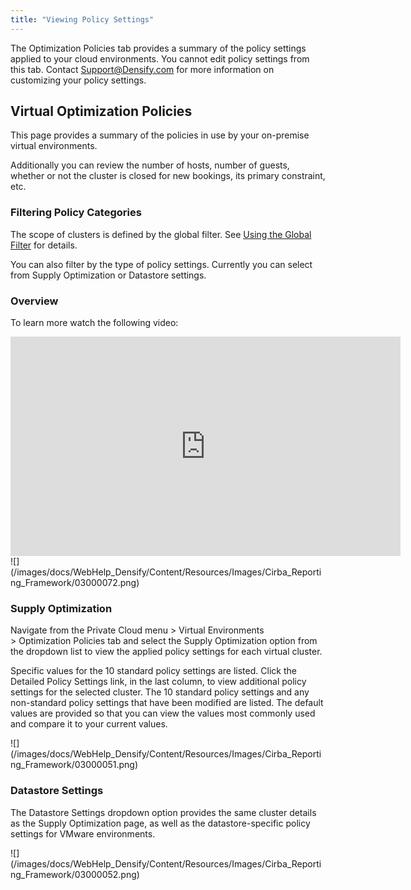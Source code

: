 ```yaml
---
title: "Viewing Policy Settings"
---
```


The Optimization Policies tab provides a summary of the policy settings applied to your cloud environments. You cannot edit policy settings from this tab. Contact Support@Densify.com for more information on customizing your policy settings.

## Virtual Optimization Policies

This page provides a summary of the policies in use by your on-premise virtual environments.

Additionally you can review the number of hosts, number of guests, whether or not the cluster is closed for new bookings, its primary constraint, etc.

### Filtering Policy Categories

The scope of clusters is defined by the global filter. See [Using the Global Filter](../Densify_Com/Using_the_Global_Filter.htm) for details.

You can also filter by the type of policy settings. Currently you can select from Supply Optimization or Datastore settings.

### Overview

To learn more watch the following video:

<iframe allowfullscreen="allowfullscreen" allowtransparency="true" class="vidyard_iframe" frameborder="0" height="351" mozallowfullscreen="mozallowfullscreen" msallowfullscreen="msallowfullscreen" oallowfullscreen="oallowfullscreen" scrolling="no" src="https://player.vimeo.com/video/339198534" webkitallowfullscreen="webkitallowfullscreen" width="624"></iframe>

<Accordion title="Figure: Virtual Optimization Policies">
<Frame>![](/images/docs/WebHelp_Densify/Content/Resources/Images/Cirba_Reporting_Framework/03000072.png)</Frame>
</Accordion>

### Supply Optimization

Navigate from the Private Cloud menu > Virtual Environments > Optimization Policies tab and select the Supply Optimization option from the dropdown list to view the applied policy settings for each virtual cluster.

Specific values for the 10 standard policy settings are listed. Click the Detailed Policy Settings link, in the last column, to view additional policy settings for the selected cluster. The 10 standard policy settings and any non-standard policy settings that have been modified are listed. The default values are provided so that you can view the values most commonly used and compare it to your current values.

<Accordion title="Figure: Supply Optimization Page">
<Frame>![](/images/docs/WebHelp_Densify/Content/Resources/Images/Cirba_Reporting_Framework/03000051.png)</Frame>
</Accordion>

### Datastore Settings

The Datastore Settings dropdown option provides the same cluster details as the Supply Optimization page, as well as the datastore-specific policy settings for VMware environments.

<Accordion title="Figure: Datastore Settings Page">
<Frame>![](/images/docs/WebHelp_Densify/Content/Resources/Images/Cirba_Reporting_Framework/03000052.png)</Frame>
</Accordion>
